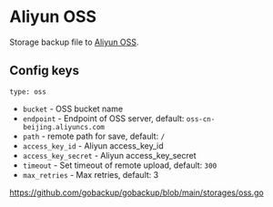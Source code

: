 # Aliyun OSS

Storage backup file to [Aliyun OSS](https://www.aliyun.com/product/oss).

## Config keys

`type: oss`

- `bucket` - OSS bucket name
- `endpoint` - Endpoint of OSS server, default: `oss-cn-beijing.aliyuncs.com`
- `path` - remote path for save, default: `/`
- `access_key_id` - Aliyun access_key_id
- `access_key_secret` - Aliyun access_key_secret
- `timeout` - Set timeout of remote upload, default: `300`
- `max_retries` - Max retries, default: 3

https://github.com/gobackup/gobackup/blob/main/storages/oss.go
